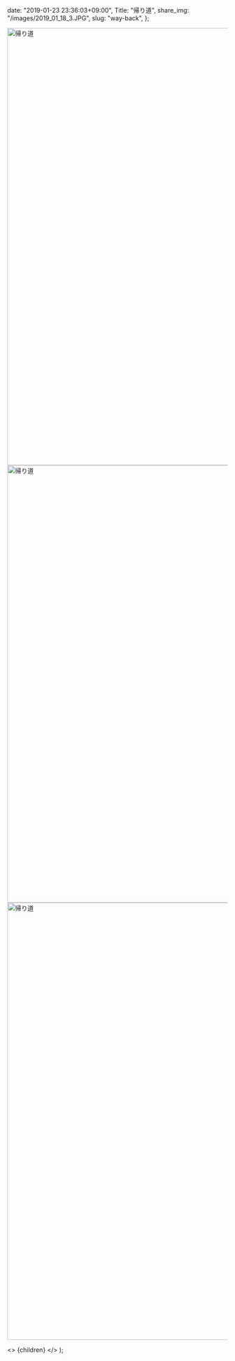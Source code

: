 
  date: "2019-01-23 23:36:03+09:00",
  Title: "帰り道",
  share_img: "/images/2019_01_18_3.JPG",
  slug: "way-back",
};

<img src="/images/2019_01_18_1.JPG" alt="帰り道" width="1500" height="1000" />

<img src="/images/2019_01_18_2.JPG" alt="帰り道" width="1500" height="1000" />

<img src="/images/2019_01_18_3.JPG" alt="帰り道" width="1500" height="1000" loading="lazy" />

  <>
    <Head>
      <title>{meta.Title} | 異郷好実</title>
    </Head>
    <PostLayout meta={meta}>{children}</PostLayout>
  </>
);
